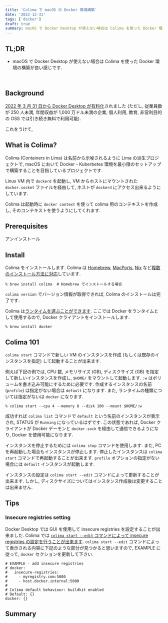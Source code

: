 ```yaml
---
title: 'Colima で macOS の Docker 環境構築'
date: '2022-12-31'
tags: ['docker']
draft: true
summary: macOS で Docker Desktop が使えない場合は Colima を使った Docker 環境の構築が便利.
---
```


## TL;DR

- macOS で Docker Desktop が使えない場合は Colima を使った Docker 環境の構築が良い感じです.

<br />
<TOCInline toc={props.toc} exclude="TL;DR" asDisclosure />

## Background

[2022 年 3 月 31 日から Docker Desktop が有料化](https://www.docker.com/blog/updating-product-subscriptions/)されました
(ただし, 従業員数が 250 人未満, 年間収益が 1,000 万ドル未満の企業, 個人利用, 教育, 非営利目的の OSS では引き続き無料で利用可能).

これをうけて,

## What is Colima?

Colima (Containers in Lima) は名前から示唆されるように Lima の派生プロジェクトで, macOS において Docker・Kuberbetes 環境を最小限のセットアップで構築することを目指しているプロジェクトです.

Linux VM 内で `dockerd` を起動し, VM からホストにマウントされた `docker.socket` ファイルを経由して, ホストが `dockerd` にアクセス出来るようにしています.

Colima は起動時に `docker context` を使って colima 用のコンテキストを作成し, そのコンテキストを使うようにしてくれます.

## Prerequisites

アンインストール

## Install

Colima をインストールします.
Colima は [Homebrew](https://brew.sh/), [MacPorts](https://www.macports.org/), [Nix](https://nixos.org/) など[複数のインストール方法に対応](https://github.com/abiosoft/colima/blob/main/docs/INSTALL.md)しています.

```shell
% brew install colima  # Homebrew でインストールする場合
```

`colima version` でバージョン情報が取得できれば, Colima のインストールは完了です.

Colima は[ランタイムを選ぶことができます](https://github.com/abiosoft/colima#runtimes).
ここでは Docker をランタイムとして使用するので, Docker クライアントをインストールします.

```shell
% brew install docker
```

## Colima 101

`colima start` コマンドで新しい VM のインスタンスを作成 (もしくは既存のインスタンスを指定) して起動することが出来ます.

例えば下記の例では, CPU 数, メモリサイズ (GB), ディスクサイズ (GB) を指定して新しいインスタンスを作成し,
`$HOME/` をマウントして起動します. `:w` はボリュームを書き込み可能にするために必要です.
作成するインスタンスの名前 (`profile`) は指定がない場合は `default` になります.
また, ランタイムの種類については指定がないは `docker` になります.

```shell
% colima start --cpu 4 --memory 8 --disk 100 --mount $HOME/:w
```

成功すれば `colima list` コマンドで `default` という名前のインスタンスが表示され, STATUS が `Running` になっているはずです.
この状態であれば, Docker クライアントが Docker デーモンと `docker.sock` を経由して通信できるようになり, Docker を使用可能になります.

インスタンスを停止するためには `colima stop` コマンドを使用します.
また, PC を再起動した場合もインスタンスが停止します.
停止したインスタンスは `colima start` コマンドで再起動することが出来ます.
`profile` オプションの指定がない場合には `default` インスタンスが起動します.

インスタンスの設定は `colima start --edit` コマンドによって更新することが出来ます.
しかし, ディスクサイズについてはインスタンス作成後は変更することは出来ません.

## Tips

### Insecure registries setting

Docker Desktop では GUI を使用して insecure registries を設定することが出来ました.
Colima では [`colima start --edit` コマンドによって insecure registries の設定を行うことが出来ます](https://github.com/abiosoft/colima/blob/main/docs/FAQ.md#how-to-customize-docker-config-eg-add-insecure-registries).
`colima start --edit` コマンドによって表示される内容に下記のような部分が見つかると思いますので,
EXAMPLE に従って, `docker` セクションを更新して下さい.

```shell
# EXAMPLE - add insecure registries
# docker:
#   insecure-registries:
#     - myregistry.com:5000
#     - host.docker.internal:5000
#
# Colima default behaviour: buildkit enabled
# Default: {}
docker: {}
```

## Summary
